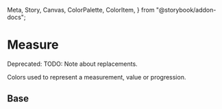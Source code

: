   Meta,
  Story,
  Canvas,
  ColorPalette,
  ColorItem,
} from "@storybook/addon-docs";

<Meta title="Theme/Palettes/Measured" />

# Measure

<Banner status="warning">Deprecated: TODO: Note about replacements.</Banner>

Colors used to represent a measurement, value or progression.

## Base

<ColorContainer className="paletteContainer">
  <ColorPalette className="docs">
    <ColorItem
      title="Background"
      subtitle="--salt-palette-measured-background"
      colors={{
        "--salt-palette-measured-background":
          "var(--salt-palette-measured-background)",
        "--salt-palette-measured-border-background":
          "var(--salt-palette-measured-border-background)",
      }}
    />
    <ColorItem
      title="Border"
      subtitle="--salt-palette-measured-border"
      colors={{
        "--salt-palette-measured-border": "var(--salt-palette-measured-border)",
        "--salt-palette-measured-border-disabled":
          "var(--salt-palette-measured-border-disabled)",
      }}
    />
    <ColorItem
      title="Fill"
      subtitle="--salt-palette-measured-fill"
      colors={{
        "--salt-palette-measured-fill": "var(--salt-palette-measured-fill)",
        "--salt-palette-measured-fill-disabled":
          "var(--salt-palette-measured-fill-disabled)",
      }}
    />
    <ColorItem
      title="Foreground"
      subtitle="--salt-palette-measured-foreground"
      colors={{
        "--salt-palette-measured-foreground":
          "var(--salt-palette-measured-foreground)",
        "--salt-palette-measured-foreground-disabled":
          "var(--salt-palette-measured-foreground-disabled)",
        "--salt-palette-measured-foreground-active":
          "var(--salt-palette-measured-foreground-active)",
        "--salt-palette-measured-foreground-activeDisabled":
          "var(--salt-palette-measured-foreground-activeDisabled)",
      }}
    />
  </ColorPalette>
</ColorContainer>
